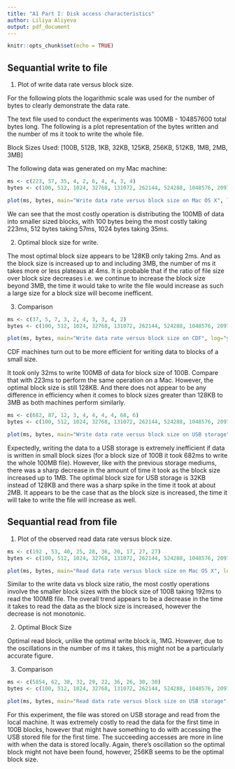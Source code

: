 ```yaml
---
title: "A1 Part I: Disk access characteristics"
author: Liliya Aliyeva
output: pdf_document
---
```


```r
knitr::opts_chunk$set(echo = TRUE)
```

## Sequantial write to file

1. Plot of write data rate versus block size.

For the following plots the logarithmic scale was used for the number of bytes to clearly demonstrate the data rate.

The text file used to conduct the experiments was 100MB - 104857600 total bytes long. The following is a plot representation of the bytes written and the number of ms it took to write the whole file.

Block Sizes Used: [100B, 512B, 1KB, 32KB, 125KB, 256KB, 512KB, 1MB, 2MB, 3MB]

The following data was generated on my Mac machine:

```r
ms <- c(223, 57, 35, 4, 2, 6, 4, 4, 3, 4)
bytes <- c(100, 512, 1024, 32768, 131072, 262144, 524288, 1048576, 2097152, 3145728)

plot(ms, bytes, main="Write data rate versus block size on Mac OS X", log="y")

```

We can see that the most costly operation is distributing the 100MB of data into smaller sized blocks, with 100 bytes being the most costly taking 223ms, 512 bytes taking 57ms, 1024 bytes taking 35ms.

2. Optimal block size for write.

The most optimal block size appears to be 128KB only taking 2ms. And as the block size is increased up to and including 3MB, the number of ms it takes more or less plateaus at 4ms. It is probable that if the ratio of file size over block size decreases i.e. we continue to increase the block size beyond 3MB, the time it would take to write the file would increase as such a large size for a block size will become inefficent.

3. Comparison

```r
ms <- c(37, 5, 7, 3, 2, 4, 3, 3, 4, 2)
bytes <- c(100, 512, 1024, 32768, 131072, 262144, 524288, 1048576, 2097152, 3145728)

plot(ms, bytes, main="Write data rate versus block size on CDF", log="y")
```

CDF machines turn out to be more efficient for writing data to blocks of a small size. 

It took only 32ms to write 100MB of data for block size of 100B. Compare that with 223ms to perform the same operation on a Mac. 
However, the optimal block size is still 128KB. And there does not appear to be any difference in efficiency when it comes to block sizes greater than 128KB to 3MB as both machines perform similarly.

```r
ms <- c(682, 87, 12, 3, 4, 4, 4, 4, 68, 6)
bytes <- c(100, 512, 1024, 32768, 131072, 262144, 524288, 1048576, 2097152, 3145728)

plot(ms, bytes, main="Write data rate versus block size on USB storage", log="y")
```

Expectedly, writing the data to a USB storage is extremely inefficient if data is written in small block sizes (for a block size of 100B it took 682ms to write the whole 100MB file). However, like with the previous storage mediums, there was a sharp decrease in the amount of time it took as the block size increased up to 1MB. The optimal block size for USB storage is 32KB instead of 128KB and there was a sharp spike in the time it took at about 2MB. It appears to be the case that as the block size is increased, the time it will take to write the file will increase as well.

## Sequantial read from file

1. Plot of the observed read data rate versus block size.

```r
ms <- c(192 , 53, 40, 25, 28, 36, 20, 17, 27, 27)
bytes <- c(100, 512, 1024, 32768, 131072, 262144, 524288, 1048576, 2097152, 3145728)

plot(ms, bytes, main="Read data rate versus block size on Mac OS X", log="y")

```

Similar to the write data vs block size ratio, the most costly operations involve the smaller block sizes with the block size of 100B taking 192ms to read the 100MB file. The overall trend appears to be a decrease in the time it takes to read the data as the block size is increased, however the decrease is not monotonic. 

2. Optimal Block Size

Optimal read block, unlike the optimal write block is, 1MG. However, due to the oscillations in the number of ms it takes, this might not be a particularly accurate figure.

3. Comparison

```r
ms <- c(5854, 62, 38, 32, 29, 22, 36, 26, 30, 30)
bytes <- c(100, 512, 1024, 32768, 131072, 262144, 524288, 1048576, 2097152, 3145728)

plot(ms, bytes, main="Read data rate versus block size on USB storage", log="y")

```

For this experiment, the file was stored on USB storage and read from the local machine. It was extremely costly to read the data for the first time in 100B blocks, however that might have something to do with accessing the USB stored file for the first time. The succeeding accesses are more in line with when the data is stored locally. Again, there's oscillation so the optimal block might not have been found, however, 256KB seems to be the optimal block size. 
